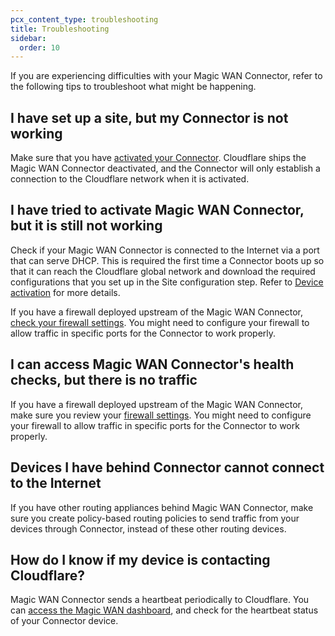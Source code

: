 ```yaml
---
pcx_content_type: troubleshooting
title: Troubleshooting
sidebar:
  order: 10
---
```


If you are experiencing difficulties with your Magic WAN Connector, refer to the following tips to troubleshoot what might be happening.

## I have set up a site, but my Connector is not working

Make sure that you have [activated your Connector](/magic-wan/configuration/connector/configure-hardware-connector/#3-activate-connector). Cloudflare ships the Magic WAN Connector deactivated, and the Connector will only establish a connection to the Cloudflare network when it is activated.

## I have tried to activate Magic WAN Connector, but it is still not working

Check if your Magic WAN Connector is connected to the Internet via a port that can serve DHCP. This is required the first time a Connector boots up so that it can reach the Cloudflare global network and download the required configurations that you set up in the Site configuration step. Refer to [Device activation](/magic-wan/configuration/connector/configure-hardware-connector/#3-activate-connector) for more details.

If you have a firewall deployed upstream of the Magic WAN Connector, [check your firewall settings](/magic-wan/configuration/connector/configure-hardware-connector/#firewall-settings-required). You might need to configure your firewall to allow traffic in specific ports for the Connector to work properly.

## I can access Magic WAN Connector's health checks, but there is no traffic

If you have a firewall deployed upstream of the Magic WAN Connector, make sure you review your [firewall settings](/magic-wan/configuration/connector/configure-hardware-connector/#firewall-settings-required). You might need to configure your firewall to allow traffic in specific ports for the Connector to work properly.

## Devices I have behind Connector cannot connect to the Internet

If you have other routing appliances behind Magic WAN Connector, make sure you create policy-based routing policies to send traffic from your devices through Connector, instead of these other routing devices.

## How do I know if my device is contacting Cloudflare?

Magic WAN Connector sends a heartbeat periodically to Cloudflare. You can [access the Magic WAN dashboard](/magic-wan/configuration/connector/maintenance/heartbeat/), and check for the heartbeat status of your Connector device.
